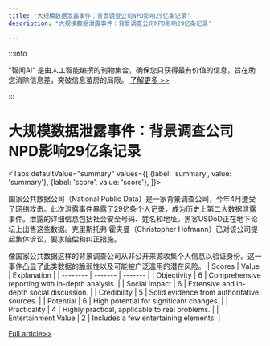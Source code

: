 ```yaml
---
title: "大规模数据泄露事件：背景调查公司NPD影响29亿条记录"
description: "大规模数据泄露事件：背景调查公司NPD影响29亿条记录"

---
```



:::info

“智闻AI“ 是由人工智能编撰的刊物集合，确保您只获得最有价值的信息，旨在助您消除信息差，突破信息茧房的局限。  [了解更多 >>](/)

:::

# 大规模数据泄露事件：背景调查公司NPD影响29亿条记录


<Tabs
	defaultValue="summary"
	values={[
	{label: 'summary', value: 'summary'},
	{label: 'score', value: 'score'},
]}>
<TabItem value="summary">


国家公共数据公司（National Public Data）是一家背景调查公司，今年4月遭受了网络攻击。此次泄露事件暴露了29亿条个人记录，成为历史上第二大数据泄露事件。泄露的详细信息包括社会安全号码、姓名和地址。黑客USDoD正在地下论坛上出售这些数据。克里斯托弗·霍夫曼（Christopher Hofmann）已对该公司提起集体诉讼，要求赔偿和纠正措施。

像国家公共数据这样的背景调查公司从非公开来源收集个人信息以验证身份。这一事件凸显了此类数据的脆弱性以及可能被广泛滥用的潜在风险。
</TabItem>
<TabItem value="score">
	| Scores     | Value   | Explanation |
	| -------- | ------- | ------- |
	| Objectivity  | 6    | Comprehensive reporting with in-depth analysis.    |
	| Social Impact | 6     | Extensive and in-depth social discussion.    |
	| Credibility    | 5    | Solid evidence from authoritative sources.    |
	| Potential    | 6    | High potential for significant changes.    |
	| Practicality    | 4    | Highly practical, applicable to real problems.    |
	| Entertainment Value    | 2    | Includes a few entertaining elements.    |
</TabItem>
</Tabs>

[Full article>>](https://readhub.cn/topic/8bqszqFmGC2)
